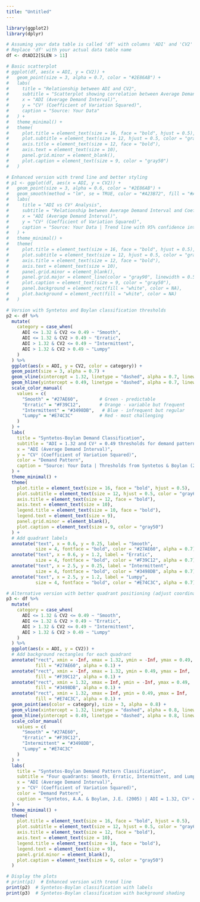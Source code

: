 ```yaml
---
title: "Untitled"
---
```


```r
library(ggplot2)
library(dplyr)

# Assuming your data table is called 'df' with columns 'ADI' and 'CV2'
# Replace 'df' with your actual data table name
df <- dtADI2[SLEN > 11]

# Basic scatterplot
# ggplot(df, aes(x = ADI, y = CV2)) +
#   geom_point(size = 3, alpha = 0.7, color = "#2E86AB") +
#   labs(
#     title = "Relationship between ADI and CV2",
#     subtitle = "Scatterplot showing correlation between Average Demand Interval and Coefficient of Variation",
#     x = "ADI (Average Demand Interval)",
#     y = "CV² (Coefficient of Variation Squared)",
#     caption = "Source: Your Data"
#   ) +
#   theme_minimal() +
#   theme(
#     plot.title = element_text(size = 16, face = "bold", hjust = 0.5),
#     plot.subtitle = element_text(size = 12, hjust = 0.5, color = "gray60"),
#     axis.title = element_text(size = 12, face = "bold"),
#     axis.text = element_text(size = 10),
#     panel.grid.minor = element_blank(),
#     plot.caption = element_text(size = 9, color = "gray50")
#   )

# Enhanced version with trend line and better styling
# p1 <- ggplot(df, aes(x = ADI, y = CV2)) +
#   geom_point(size = 3, alpha = 0.6, color = "#2E86AB") +
#   geom_smooth(method = "lm", se = TRUE, color = "#A23B72", fill = "#A23B72", alpha = 0.2) +
#   labs(
#     title = "ADI vs CV² Analysis",
#     subtitle = "Relationship between Average Demand Interval and Coefficient of Variation",
#     x = "ADI (Average Demand Interval)",
#     y = "CV² (Coefficient of Variation Squared)",
#     caption = "Source: Your Data | Trend line with 95% confidence interval"
#   ) +
#   theme_minimal() +
#   theme(
#     plot.title = element_text(size = 16, face = "bold", hjust = 0.5),
#     plot.subtitle = element_text(size = 12, hjust = 0.5, color = "gray60"),
#     axis.title = element_text(size = 12, face = "bold"),
#     axis.text = element_text(size = 10),
#     panel.grid.minor = element_blank(),
#     panel.grid.major = element_line(color = "gray90", linewidth = 0.5),
#     plot.caption = element_text(size = 9, color = "gray50"),
#     panel.background = element_rect(fill = "white", color = NA),
#     plot.background = element_rect(fill = "white", color = NA)
#   )

# Version with Syntetos and Boylan classification thresholds
p2 <- df %>%
  mutate(
    category = case_when(
      ADI <= 1.32 & CV2 <= 0.49 ~ "Smooth",
      ADI <= 1.32 & CV2 > 0.49 ~ "Erratic", 
      ADI > 1.32 & CV2 <= 0.49 ~ "Intermittent",
      ADI > 1.32 & CV2 > 0.49 ~ "Lumpy"
    )
  ) %>%
  ggplot(aes(x = ADI, y = CV2, color = category)) +
  geom_point(size = 3, alpha = 0.7) +
  geom_vline(xintercept = 1.32, linetype = "dashed", alpha = 0.7, linewidth = 0.8) +
  geom_hline(yintercept = 0.49, linetype = "dashed", alpha = 0.7, linewidth = 0.8) +
  scale_color_manual(
    values = c(
      "Smooth" = "#27AE60",        # Green - predictable
      "Erratic" = "#F39C12",       # Orange - variable but frequent
      "Intermittent" = "#3498DB",   # Blue - infrequent but regular
      "Lumpy" = "#E74C3C"          # Red - most challenging
    )
  ) +
  labs(
    title = "Syntetos-Boylan Demand Classification",
    subtitle = "ADI = 1.32 and CV² = 0.49 thresholds for demand pattern classification",
    x = "ADI (Average Demand Interval)",
    y = "CV² (Coefficient of Variation Squared)",
    color = "Demand Pattern",
    caption = "Source: Your Data | Thresholds from Syntetos & Boylan (2005)"
  ) +
  theme_minimal() +
  theme(
    plot.title = element_text(size = 16, face = "bold", hjust = 0.5),
    plot.subtitle = element_text(size = 12, hjust = 0.5, color = "gray60"),
    axis.title = element_text(size = 12, face = "bold"),
    axis.text = element_text(size = 10),
    legend.title = element_text(size = 10, face = "bold"),
    legend.text = element_text(size = 9),
    panel.grid.minor = element_blank(),
    plot.caption = element_text(size = 9, color = "gray50")
  ) +
  # Add quadrant labels
  annotate("text", x = 0.6, y = 0.25, label = "Smooth", 
           size = 4, fontface = "bold", color = "#27AE60", alpha = 0.7) +
  annotate("text", x = 0.6, y = 1.2, label = "Erratic", 
           size = 4, fontface = "bold", color = "#F39C12", alpha = 0.7) +
  annotate("text", x = 2.5, y = 0.25, label = "Intermittent", 
           size = 4, fontface = "bold", color = "#3498DB", alpha = 0.7) +
  annotate("text", x = 2.5, y = 1.2, label = "Lumpy", 
           size = 4, fontface = "bold", color = "#E74C3C", alpha = 0.7)

# Alternative version with better quadrant positioning (adjust coordinates based on your data range)
p3 <- df %>%
  mutate(
    category = case_when(
      ADI <= 1.32 & CV2 <= 0.49 ~ "Smooth",
      ADI <= 1.32 & CV2 > 0.49 ~ "Erratic", 
      ADI > 1.32 & CV2 <= 0.49 ~ "Intermittent",
      ADI > 1.32 & CV2 > 0.49 ~ "Lumpy"
    )
  ) %>%
  ggplot(aes(x = ADI, y = CV2)) +
  # Add background rectangles for each quadrant
  annotate("rect", xmin = -Inf, xmax = 1.32, ymin = -Inf, ymax = 0.49, 
           fill = "#27AE60", alpha = 0.1) +
  annotate("rect", xmin = -Inf, xmax = 1.32, ymin = 0.49, ymax = Inf, 
           fill = "#F39C12", alpha = 0.1) +
  annotate("rect", xmin = 1.32, xmax = Inf, ymin = -Inf, ymax = 0.49, 
           fill = "#3498DB", alpha = 0.1) +
  annotate("rect", xmin = 1.32, xmax = Inf, ymin = 0.49, ymax = Inf, 
           fill = "#E74C3C", alpha = 0.1) +
  geom_point(aes(color = category), size = 3, alpha = 0.8) +
  geom_vline(xintercept = 1.32, linetype = "dashed", alpha = 0.8, linewidth = 1) +
  geom_hline(yintercept = 0.49, linetype = "dashed", alpha = 0.8, linewidth = 1) +
  scale_color_manual(
    values = c(
      "Smooth" = "#27AE60",
      "Erratic" = "#F39C12",
      "Intermittent" = "#3498DB",
      "Lumpy" = "#E74C3C"
    )
  ) +
  labs(
    title = "Syntetos-Boylan Demand Pattern Classification",
    subtitle = "Four quadrants: Smooth, Erratic, Intermittent, and Lumpy demand patterns",
    x = "ADI (Average Demand Interval)",
    y = "CV² (Coefficient of Variation Squared)",
    color = "Demand Pattern",
    caption = "Syntetos, A.A. & Boylan, J.E. (2005) | ADI = 1.32, CV² = 0.49"
  ) +
  theme_minimal() +
  theme(
    plot.title = element_text(size = 16, face = "bold", hjust = 0.5),
    plot.subtitle = element_text(size = 12, hjust = 0.5, color = "gray60"),
    axis.title = element_text(size = 12, face = "bold"),
    axis.text = element_text(size = 10),
    legend.title = element_text(size = 10, face = "bold"),
    legend.text = element_text(size = 9),
    panel.grid.minor = element_blank(),
    plot.caption = element_text(size = 9, color = "gray50")
  )

# Display the plots
# print(p1)  # Enhanced version with trend line
print(p2)  # Syntetos-Boylan classification with labels
print(p3)  # Syntetos-Boylan classification with background shading
```

